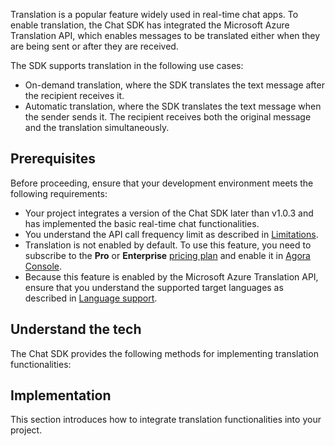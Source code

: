 
Translation is a popular feature widely used in real-time chat apps. To enable translation, the Chat SDK has integrated the Microsoft Azure Translation API, which enables messages to be translated either when they are being sent or after they are received.

The SDK supports translation in the following use cases:

- On-demand translation, where the SDK translates the text message after the recipient receives it.
- Automatic translation, where the SDK translates the text message when the sender sends it. The recipient receives both the original message and the translation simultaneously.

## Prerequisites

Before proceeding, ensure that your development environment meets the following requirements:

- Your project integrates a version of the Chat SDK later than v1.0.3 and has implemented the basic <Link to="/agora-chat/get-started/get-started-sdk?platform={{platform.PATH}}">real-time chat functionalities</Link>.
- You understand the API call frequency limit as described in [Limitations](/agora-chat/reference/limitations).
- Translation is not enabled by default. To use this feature, you need to subscribe to the **Pro** or **Enterprise** [pricing plan](/agora-chat/reference/pricing-plan-details) and enable it in [Agora Console](https://console.agora.io/).
- Because this feature is enabled by the Microsoft Azure Translation API, ensure that you understand the supported target languages as described in [Language support](https://docs.microsoft.com/en-us/azure).

## Understand the tech

The Chat SDK provides the following methods for implementing translation functionalities:

<Understand />

## Implementation

This section introduces how to integrate translation functionalities into your project.

<ProjectImplement />